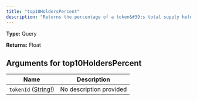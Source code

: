 ```yaml
---
title: "top10HoldersPercent"
description: "Returns the percentage of a token&#39;s total supply held collectively by its top 10 holders."
---
```


**Type:** Query

**Returns:** Float

## Arguments for top10HoldersPercent

| Name | Description |
|------|-------------|
| `tokenId` ([String!](/api-reference/types/string)) | No description provided |

